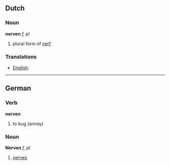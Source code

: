 ==Dutch==
===Noun===

'''nerven''' ''f, pl''

# plural form of [[nerf]]

===Translations===
*[[English]]: [[]]

----
==German==
===Verb===
'''nerven'''

#to bug (annoy)

===Noun===
'''Nerven''' ''f, pl''

#[[nerve]]s